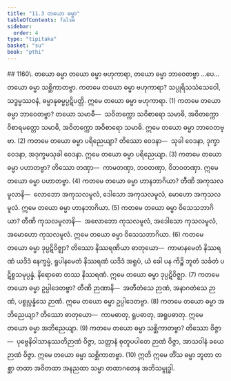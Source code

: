 ```yaml
---
title: "11.3 တယော ဓမ္မာ"
tableOfContents: false
sidebar:
  order: 4
type: "tipitaka"
basket: "su"
book: "pthi"
---
```



<DynamicBreadcrumb />

<Paragraph type="center" book="pthi">
## 1160\. တယော ဓမ္မာ
</Paragraph>

<Division number="353" book="pthi">

<Paragraph number="1161" book="pthi">
တယော ဓမ္မာ ဗဟုကာရာ, တယော ဓမ္မာ ဘာဝေတဗ္ဗာ …ပေ…  တယော ဓမ္မာ သစ္ဆိကာတဗ္ဗာ.
</Paragraph>

<Paragraph number="1162" book="pthi">
ကတမေ တယော ဓမ္မာ <Emphasis>ဗဟုကာရာ?</Emphasis> သပ္ပုရိသသံသေဝေါ, သဒ္ဓမ္မဿဝနံ, ဓမ္မာနုဓမ္မပ္ပဋိပတ္တိ. ဣမေ တယော ဓမ္မာ ဗဟုကာရာ. (1)
</Paragraph>

<Paragraph number="1163" book="pthi">
ကတမေ တယော ဓမ္မာ <Emphasis>ဘာဝေတဗ္ဗာ?</Emphasis> တယော သမာဓီ—  သဝိတက္ကော သဝိစာရော သမာဓိ, အဝိတက္ကော ဝိစာရမတ္တော သမာဓိ, အဝိတက္ကော အဝိစာရော သမာဓိ. ဣမေ တယော ဓမ္မာ ဘာဝေတဗ္ဗာ. (2)
</Paragraph>

<Paragraph number="1164" book="pthi">
ကတမေ တယော ဓမ္မာ <Emphasis>ပရိညေယျာ?</Emphasis> တိဿော ဝေဒနာ—  သုခါ ဝေဒနာ, ဒုက္ခာ ဝေဒနာ, အဒုက္ခမသုခါ ဝေဒနာ. ဣမေ တယော ဓမ္မာ ပရိညေယျာ. (3)
</Paragraph>

<Paragraph number="1165" book="pthi">
ကတမေ တယော ဓမ္မာ <Emphasis>ပဟာတဗ္ဗာ?</Emphasis> တိဿော တဏှာ—  ကာမတဏှာ, ဘဝတဏှာ, ဝိဘဝတဏှာ. ဣမေ တယော ဓမ္မာ ပဟာတဗ္ဗာ. (4)
</Paragraph>

<Paragraph number="1166" book="pthi">
ကတမေ တယော ဓမ္မာ <Emphasis>ဟာနဘာဂိယာ?</Emphasis> တီဏိ အကုသလမူလာနိ—  လောဘော အကုသလမူလံ, ဒေါသော အကုသလမူလံ, မောဟော အကုသလမူလံ. ဣမေ တယော ဓမ္မာ ဟာနဘာဂိယာ. (5)
</Paragraph>

<Paragraph number="1167" book="pthi">
ကတမေ တယော ဓမ္မာ <Emphasis>ဝိသေသဘာဂိယာ?</Emphasis> တီဏိ ကုသလမူလာနိ—  အလောဘော ကုသလမူလံ, အဒေါသော ကုသလမူလံ, အမောဟော ကုသလမူလံ. ဣမေ တယော ဓမ္မာ ဝိသေသဘာဂိယာ. (6)
</Paragraph>

<Paragraph number="1168" book="pthi">
ကတမေ တယော ဓမ္မာ <Emphasis>ဒုပ္ပဋိဝိဇ္ဈာ?</Emphasis> တိဿော နိဿရဏိယာ ဓာတုယော—  ကာမာနမေတံ နိဿရဏံ ယဒိဒံ နေက္ခမ္မံ, ရူပါနမေတံ နိဿရဏံ ယဒိဒံ အရူပံ, ယံ ခေါ ပန ကိဉ္စိ ဘူတံ သင်္ခတံ ပဋိစ္စသမုပ္ပန္နံ, နိရောဓော တဿ နိဿရဏံ. ဣမေ တယော ဓမ္မာ ဒုပ္ပဋိဝိဇ္ဈာ. (7)
</Paragraph>

<Paragraph number="1169" book="pthi">
ကတမေ တယော ဓမ္မာ <Emphasis>ဥပ္ပါဒေတဗ္ဗာ?</Emphasis> တီဏိ ဉာဏာနိ—  အတီတံသေ ဉာဏံ, အနာဂတံသေ ဉာဏံ, ပစ္စုပ္ပန္နံသေ ဉာဏံ. ဣမေ တယော ဓမ္မာ ဥပ္ပါဒေတဗ္ဗာ. (8)
</Paragraph>

<Paragraph number="1170" book="pthi">
ကတမေ တယော ဓမ္မာ <Emphasis>အဘိညေယျာ?</Emphasis> တိဿော ဓာတုယော—  ကာမဓာတု, ရူပဓာတု, အရူပဓာတု. ဣမေ တယော ဓမ္မာ အဘိညေယျာ. (9)
</Paragraph>

<Paragraph number="1171" book="pthi">
ကတမေ တယော ဓမ္မာ <Emphasis>သစ္ဆိကာတဗ္ဗာ?</Emphasis> တိဿော ဝိဇ္ဇာ—  ပုဗ္ဗေနိဝါသာနုဿတိဉာဏံ ဝိဇ္ဇာ, သတ္တာနံ စုတူပပါတေ ဉာဏံ ဝိဇ္ဇာ, အာသဝါနံ ခယေ ဉာဏံ ဝိဇ္ဇာ. ဣမေ တယော ဓမ္မာ သစ္ဆိကာတဗ္ဗာ. (10)
</Paragraph>

<Paragraph number="1172" book="pthi">
ဣတိ ဣမေ တိံသ ဓမ္မာ ဘူတာ တစ္ဆာ တထာ အဝိတထာ အနညထာ သမ္မာ တထာဂတေန အဘိသမ္ဗုဒ္ဓါ.
</Paragraph>
</Division>